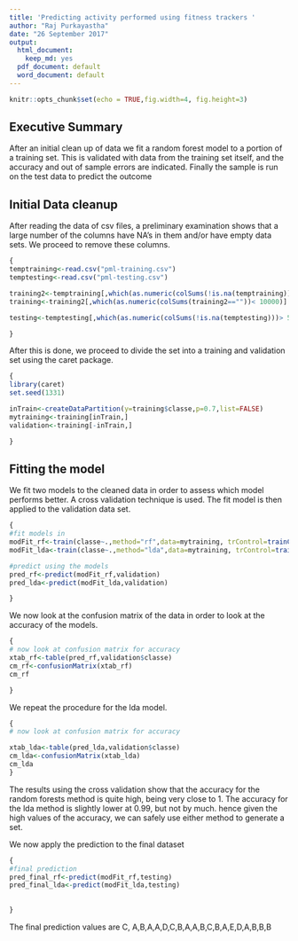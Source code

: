 ---
title: 'Predicting activity performed using fitness trackers '
author: "Raj Purkayastha"
date: "26 September 2017"
output:
  html_document:
    keep_md: yes
  pdf_document: default
  word_document: default
---

```{r setup, include=FALSE}
knitr::opts_chunk$set(echo = TRUE,fig.width=4, fig.height=3)
```
## Executive Summary
After an initial clean up of data we fit a random forest model to a portion of a training set. This is validated with data from the training set itself, and the accuracy and out of sample errors are indicated. Finally the sample is run on the test data to predict the outcome

## Initial Data cleanup

After reading the data of csv files, a preliminary examination shows that a large number of the columns have NA's in them and/or have empty data sets. We proceed to remove these columns. 

```{r  Data clean up, echo = TRUE}
{
temptraining<-read.csv("pml-training.csv")
temptesting<-read.csv("pml-testing.csv")

training2<-temptraining[,which(as.numeric(colSums(!is.na(temptraining)))> 1000)]
training<-training2[,which(as.numeric(colSums(training2==""))< 10000)]

testing<-temptesting[,which(as.numeric(colSums(!is.na(temptesting)))> 5)]

}
```

After this is done, we proceed to divide the set into a training and validation set using the caret package.
```{r  Training and Validation set, echo = TRUE,message=FALSE,warning=FALSE}
{
library(caret)
set.seed(1331)

inTrain<-createDataPartition(y=training$classe,p=0.7,list=FALSE)
mytraining<-training[inTrain,]
validation<-training[-inTrain,]

}
```

## Fitting the model
We fit two models to the cleaned data in order to assess which model performs better. A cross validation technique is used. The fit model is then applied to the validation data set.

```{r  model fit generation, echo = TRUE,message=FALSE,warning=FALSE}
{
#fit models in
modFit_rf<-train(classe~.,method="rf",data=mytraining, trControl=trainControl(method="cv"),number=10,na.action = na.omit)
modFit_lda<-train(classe~.,method="lda",data=mytraining, trControl=trainControl(method="cv"),number=10)

#predict using the models
pred_rf<-predict(modFit_rf,validation)
pred_lda<-predict(modFit_lda,validation)

}
```



We now look at the confusion matrix of the data in order to look at the accuracy of the models.
```{r  Confusion matrix and accuracyrf , echo = TRUE,message=FALSE,warning=FALSE}
{
# now look at confusion matrix for accuracy
xtab_rf<-table(pred_rf,validation$classe)
cm_rf<-confusionMatrix(xtab_rf)
cm_rf

}
```

We repeat the procedure for the lda model.

```{r  Confusion matrix and accuracy, echo = TRUE,message=FALSE,warning=FALSE}
{
# now look at confusion matrix for accuracy

xtab_lda<-table(pred_lda,validation$classe)
cm_lda<-confusionMatrix(xtab_lda)
cm_lda
}
```

The results using the cross validation show that the accuracy for the random forests method is quite high, being very close to 1. The accuracy for the lda method is slightly lower at 0.99, but not by much. hence given the high values of the accuracy, we can safely use either method to generate a set.

We now apply the prediction to the final dataset

```{r  Final prediction output rf, echo = TRUE,message=FALSE}
{
#final prediction
pred_final_rf<-predict(modFit_rf,testing)
pred_final_lda<-predict(modFit_lda,testing)
 
 
}
```


The final prediction values are C, A,B,A,A,D,C,B,A,A,B,C,B,A,E,D,A,B,B,B



